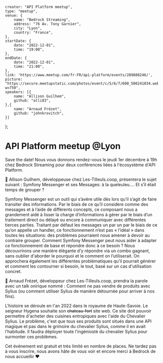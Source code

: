     creator: "API Platform meetup",
    type: "meetup",
    venue: {
        name: "Bedrock Streaming",
        address: "76 Av. Tony Garnier",
        city: "Lyon",
        country: "France",
    },
    startDate: {
        date: "2022-12-01",
        time: "19:00",
    },
    endDate: {
        date: "2022-12-01",
        time: "21:00",
    },
    link: 'https://www.meetup.com/fr-FR/api-platform/events/289888246/',
    picture: "https://secure.meetupstatic.com/photos/event/c/5/6/7/600_500241034.webp?w=750",
    speakers: [{
        name: "Allison Guilhem",
        github: "alli83",
    },{
        name: "Arnaud Frézet",
        github: "johnkrovitch",
    }]
};

# API Platform meetup @Lyon


Save the date! Nous vous donnons rendez-vous le jeudi 1er décembre à 19h chez Bedrock Streaming pour deux conférences liées à l'écosystème d'API Platform.

🎤 Allison Guilhem, développeuse chez Les-Tilleuls.coop, présentera le sujet suivant : Symfony Messenger et ses Messages: à la queleuleu…. Et s’il était temps de grouper ?

Symfony Messenger est un outil qui s’avère utile dès lors qu’il s’agit de faire transiter des informations. Par le biais de ce qu’il considère comme des messages et à l’aide de différents concepts, ce composant nous a grandement aidé à lisser la charge d’informations à gérer par le biais d’un traitement direct ou délayé ou encore à communiquer avec différentes tierces parties. Traitant par défaut les messages un par un par le biais de ce qu’on appelle un handler, ce fonctionnement n’est pas « l’idéal » dans toutes les situations: des problèmes pourraient nous amener à devoir au contraire grouper. Comment Symfony Messenger peut nous aider à adapter ce fonctionnement de base et répondre donc à ce besoin ? Nous découvrirons une manière élégante d’y répondre via un combo gagnant, sans oublier d'aborder le pourquoi et le comment on l’utiliserait. On approchera également les différentes problématiques qu'il pourrait générer et comment les contourner si besoin, le tout, basé sur un cas d'utilisation concret.

🎤 Arnaud Frézet, développeur chez Les-Tilleuls.coop, prendra la parole avec un talk onirique nommé : Comment ne pas vendre de produits avec Sylius (ou comment utiliser Sylius de manière détournée pour arriver à nos fins).

L'histoire se déroule en l'an 2022 dans le royaume de Haute-Savoie. Le seigneur Hygena souhaite son ~~chateau-fort~~ site web. Ce site doit pouvoir permettre d'acheter des cuisines entropiques avec l'aide du Chevalier Sylius. Le problème, c'est que tous ses produits sont situés dans une API magique et pas dans le grimoire du chevalier Sylius, comme il en avait l'habitude. Il faudra déployer toute l'ingéniosté du chevalier Sylius pour surmonter ces problèmes.

Cet événement est gratuit et très limité en nombre de places. Ne tardez pas à vous inscrire, nous avons hâte de vous voir et encore merci à Bedrock de nous accueillir ❤️
